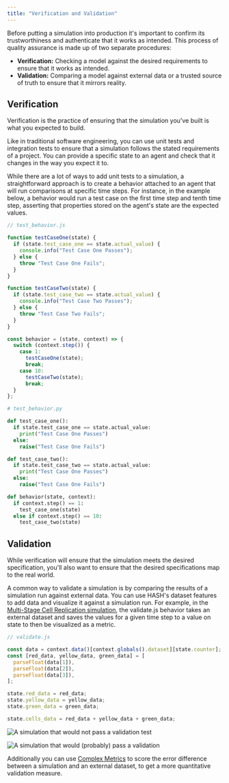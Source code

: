 ```yaml
---
title: "Verification and Validation"
---
```


Before putting a simulation into production it's important to confirm its trustworthiness and authenticate that it works as intended. This process of quality assurance is made up of two separate procedures:

- **Verification:** Checking a model against the desired requirements to ensure that it works as intended.
- **Validation:** Comparing a model against external data or a trusted source of truth to ensure that it mirrors reality.

## Verification

Verification is the practice of ensuring that the simulation you've built is what you expected to build.

Like in traditional software engineering, you can use unit tests and integration tests to ensure that a simulation follows the stated requirements of a project. You can provide a specific state to an agent and check that it changes in the way you expect it to.

While there are a lot of ways to add unit tests to a simulation, a straightforward approach is to create a behavior attached to an agent that will run comparisons at specific time steps. For instance, in the example below, a behavior would run a test case on the first time step and tenth time step, asserting that properties stored on the agent's state are the expected values.

<Tabs>
<Tab title="JavaScript" >

```javascript
// test_behavior.js

function testCaseOne(state) {
  if (state.test_case_one == state.actual_value) {
    console.info("Test Case One Passes");
  } else {
    throw "Test Case One Fails";
  }
}

function testCaseTwo(state) {
  if (state.test_case_two == state.actual_value) {
    console.info("Test Case Two Passes");
  } else {
    throw "Test Case Two Fails";
  }
}

const behavior = (state, context) => {
  switch (context.step()) {
    case 1:
      testCaseOne(state);
      break;
    case 10:
      testCaseTwo(state);
      break;
  }
};
```

</Tab>

<Tab title="Python" >

```python
# test_behavior.py

def test_case_one():
  if state.test_case_one == state.actual_value:
    print("Test Case One Passes")
  else:
    raise("Test Case One Fails")

def test_case_two():
  if state.test_case_two == state.actual_value:
    print("Test Case One Passes")
  else:
    raise("Test Case One Fails")

def behavior(state, context):
  if context.step() == 1:
    test_case_one(state)
  else if context.step() == 10:
    test_case_two(state)

```

</Tab>
</Tabs>

## Validation

While verification will ensure that the simulation meets the desired specification, you'll also want to ensure that the desired specifications map to the real world.

A common way to validate a simulation is by comparing the results of a simulation run against external data. You can use HASH's dataset features to add data and visualize it against a simulation run. For example, in the [Multi-Stage Cell Replication simulation](https://simulation.hash.ai/@hash/multi-stage-cell-replication/1.0.0), the validate.js behavior takes an external dataset and saves the values for a given time step to a value on state to then be visualized as a metric.

```javascript
// validate.js

const data = context.data()[context.globals().dataset][state.counter];
const [red_data, yellow_data, green_data] = [
  parseFloat(data[1]),
  parseFloat(data[2]),
  parseFloat(data[3]),
];

state.red_data = red_data;
state.yellow_data = yellow_data;
state.green_data = green_data;

state.cells_data = red_data + yellow_data + green_data;
```

![A simulation that would not pass a validation test](https://cdn-us1.hash.ai/site/docs/image%20%2875%29.png)

![A simulation that would (probably) pass a validation](https://cdn-us1.hash.ai/site/docs/image%20%2876%29.png)

Additionally you can use [Complex Metrics](/docs/simulations/run/experiment/optimization-experiments/complex-metrics) to score the error difference between a simulation and an external dataset, to get a more quantitative validation measure.
